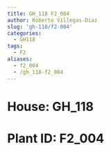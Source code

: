 ```yaml
---
title: GH_118 F2_004
author: Roberto Villegas-Diaz
slug: 'gh-118/f2-004'
categories:
  - GH118
tags:
  - F2
aliases:
  - f2_004
  - /gh_118-f2_004
---
```


# **House**: GH_118
# **Plant ID**: F2_004
